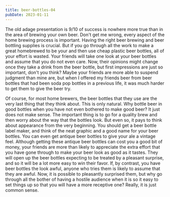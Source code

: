 ```yaml
---
title: beer-bottles-04
pubDate: 2023-01-11
---
```


The old adage presentation is 9/10 of success is nowhere more true than in the area of brewing your own beer. Don't get me wrong, every aspect of the home brewing process is important.  Having the right beer brewing and beer bottling supplies is crucial.  But if you go through all the work to make a great homebrewed to be your and then use cheap plastic beer bottles, all of your effort is wasted.  Your friends will take one look at your beer bottles and assume that you do not even care.  Now, their opinions might change once they take a drink from the beer bottle, but first impressions are just so important, don't you think?  Maybe your friends are more able to suspend judgment than mine are, but when I offered my friends beer from beer bottles that had been soda pop bottles in a previous life, it was much harder to get them to give the beer try.

Of course, for most home brewers, the beer bottles that they use are the very last thing that they think about.  This is only natural.  Why bottle beer in good bottles when you have not even bothered to make good beer?  It just does not make sense.  The important thing is to go for a quality brew and then worry about the way that the bottles look.  But even so, it pays to think about appearance from the very beginning.  You should get a beer bottle label maker, and think of the neat graphic and a good name for your beer bottles.  You can even get antique beer bottles to give your  ale a vintage feel.  Although getting these antique beer bottles can cost you a good bit of money, your friends are more than likely to appreciate the extra effort that you have gone through to make your beer look as good as it tastes. They will open up the beer bottles expecting to be treated by a pleasant surprise, and so it will be a lot more easy to win their favor.  If, by contrast, you have beer bottles the look awful, anyone who tries them is likely to assume that they are awful. Now, it is possible to pleasantly surprised them, but why go through all the bother of having a hostile audience when it is so it easy to set things up so that you will have a more receptive one?  Really, it is just common sense.